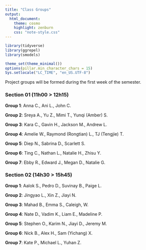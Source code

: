 ```yaml
---
title: "Class Groups"
output:
  html_document:
    theme: cosmo
    highlight: zenburn
    css: "note-style.css"
---
```


```r
library(tidyverse)
library(ggrepel)
library(smodels)

theme_set(theme_minimal())
options(pillar.min_character_chars = 15)
Sys.setlocale("LC_TIME", "en_US.UTF-8")
```

Project groups will be formed during the first week of the semester.

### Section 01 (11h00 > 12h15)

**Group 1**: Anna C., Ani L., John C.

**Group 2**: Sreya A., Yu Z., Mimi T., Yunqi (Amber) S.

**Group 3**: Kara C., Gavin H., Jackson M., Andrew L.

**Group 4**: Amelie W., Raymond (Rongtian) L., TJ (Tengjie) T.

**Group 5**: Diep N., Sabrina D., Scarlett S.

**Group 6**: Ting C., Nathan L., Natalie H., Zhisu Y.

**Group 7**: Ebby R., Edward J., Megan D., Natalie G.

### Section 02 (14h30 > 15h45)

**Group 1**: Aalok S., Pedro D., Suvinay B., Paige L.

**Group 2**: Jingyao L., Xin Z., Jiayi N.

**Group 3**: Mahad B., Emma S., Caleigh, W.

**Group 4**: Nate D., Vadim K., Liam E., Madeline P.

**Group 5**: Stephen O., Karim N., Jiayi D., Jeremy M.

**Group 6**: Nick B., Alex H., Sam (Yichang) X.

**Group 7**: Kate P., Michael L., Yuhan Z.
